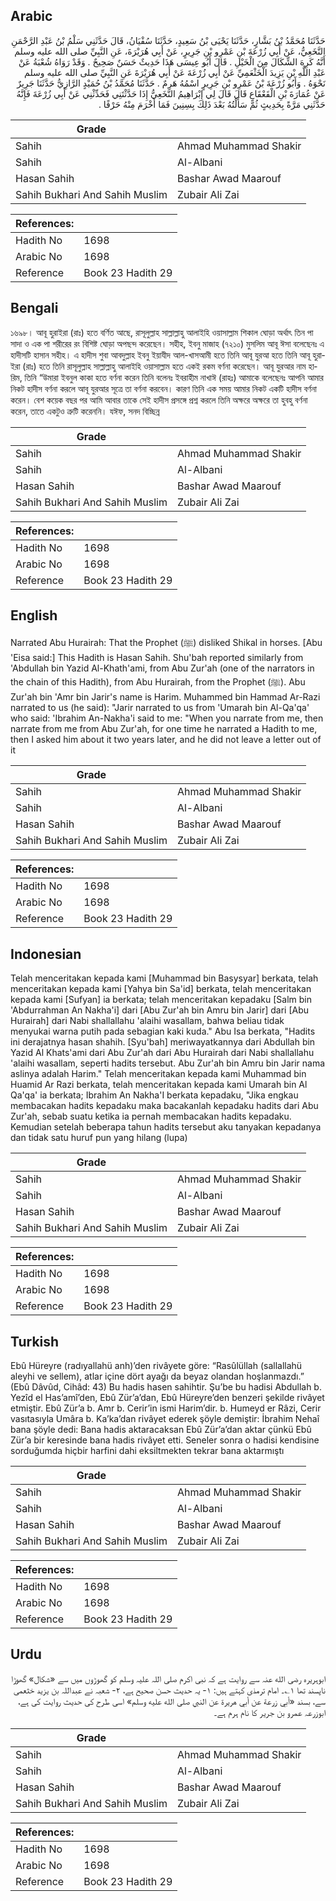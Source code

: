 ## Arabic


<div dir="rtl" lang="ar" style={{fontSize:'larger',backgroundColor:'#f8f9fa',padding:20}}>
حَدَّثَنَا مُحَمَّدُ بْنُ بَشَّارٍ، حَدَّثَنَا يَحْيَى بْنُ سَعِيدٍ، حَدَّثَنَا سُفْيَانُ، قَالَ حَدَّثَنِي سَلْمُ بْنُ عَبْدِ الرَّحْمَنِ النَّخَعِيُّ، عَنْ أَبِي زُرْعَةَ بْنِ عَمْرِو بْنِ جَرِيرٍ، عَنْ أَبِي هُرَيْرَةَ، عَنِ النَّبِيِّ صلى الله عليه وسلم أَنَّهُ كَرِهَ الشِّكَالَ مِنَ الْخَيْلِ ‏.‏ قَالَ أَبُو عِيسَى هَذَا حَدِيثٌ حَسَنٌ صَحِيحٌ ‏.‏ وَقَدْ رَوَاهُ شُعْبَةُ عَنْ عَبْدِ اللَّهِ بْنِ يَزِيدَ الْخَثْعَمِيِّ عَنْ أَبِي زُرْعَةَ عَنْ أَبِي هُرَيْرَةَ عَنِ النَّبِيِّ صلى الله عليه وسلم نَحْوَهُ ‏.‏ وَأَبُو زُرْعَةَ بْنُ عَمْرِو بْنِ جَرِيرٍ اسْمُهُ هَرِمٌ ‏.‏ حَدَّثَنَا مُحَمَّدُ بْنُ حُمَيْدٍ الرَّازِيُّ حَدَّثَنَا جَرِيرٌ عَنْ عُمَارَةَ بْنِ الْقَعْقَاعِ قَالَ قَالَ لِي إِبْرَاهِيمُ النَّخَعِيُّ إِذَا حَدَّثْتَنِي فَحَدِّثْنِي عَنْ أَبِي زُرْعَةَ فَإِنَّهُ حَدَّثَنِي مَرَّةً بِحَدِيثٍ ثُمَّ سَأَلْتُهُ بَعْدَ ذَلِكَ بِسِنِينَ فَمَا أَخْرَمَ مِنْهُ حَرْفًا ‏.‏
</div>
<div style={{backgroundColor:'#f8f9fa',padding:20, marginBottom: 10}}><table> <thead> <tr> <th>Grade</th> <th></th> </tr> </thead> <tbody> <tr><td>Sahih</td><td>Ahmad Muhammad Shakir</td></tr><tr><td>Sahih</td><td>Al-Albani</td></tr><tr><td>Hasan Sahih</td><td>Bashar Awad Maarouf</td></tr><tr><td>Sahih Bukhari And Sahih Muslim</td><td>Zubair Ali Zai</td></tr></tbody></table><table> <thead> <tr> <th>References:</th> <th></th> </tr> </thead> <tbody><tr><td>Hadith No</td><td>1698</td></tr><tr><td>Arabic No</td><td>1698</td></tr><tr><td>Reference</td><td>Book 23 Hadith 29</td></tr></tbody></table></div>

## Bengali


<div dir="ltr" lang="bn" style={{fontSize:'larger',backgroundColor:'#f8f9fa',padding:20}}>
১৬৯৮। আবূ হুরাইরা (রাঃ) হতে বর্ণিত আছে, রাসূলুল্লাহ সাল্লাল্লাহু আলাইহি ওয়াসাল্লাম শিকাল ঘোড়া অর্থাৎ তিন পা সাদা ও এক পা শরীরের রং বিশিষ্ট ঘোড়া অপছন্দ করেছেন। সহীহ, ইবনু মাজাহ (৭২১০) মুসলিম আবূ ঈসা বলেছেনঃ এ হাদীসটি হাসান সহীহ। এ হাদীস শুবা আবদুল্লাহ ইবনু ইয়াযীদ আল-খাসআমী হতে তিনি আবূ যুরআ হতে তিনি আবূ হুরাইরা (রাঃ) হতে তিনি রাসূলুল্লাহ সাল্লাল্লাহু আলাইহি ওয়াসাল্লাম হতে একই রকম বর্ণনা করেছেন। আবূ যুরআর নাম হারিম, তিনি “উমারা ইবনুল কাকা হতে বর্ণনা করেন তিনি বলেনঃ ইবরাহীম নাখাঈ (রাহঃ) আমাকে বলেছেনঃ আপনি আমার নিকট হাদীস বর্ণনা করলে আবূ যুরআর সূত্রে তা বর্ণনা করবেন। কারণ তিনি এক সময় আমার নিকট একটি হাদীস বর্ণনা করেন। বেশ কয়েক বছর পর আমি আবার তাকে সেই হাদীস প্রসঙ্গে প্রশ্ন করলে তিনি অক্ষরে অক্ষরে তা হুবহু বর্ণনা করেন, তাতে একটুও ত্রুটি করেননি। যঈফ, সনদ বিচ্ছিন্ন
</div>
<div style={{backgroundColor:'#f8f9fa',padding:20, marginBottom: 10}}><table> <thead> <tr> <th>Grade</th> <th></th> </tr> </thead> <tbody> <tr><td>Sahih</td><td>Ahmad Muhammad Shakir</td></tr><tr><td>Sahih</td><td>Al-Albani</td></tr><tr><td>Hasan Sahih</td><td>Bashar Awad Maarouf</td></tr><tr><td>Sahih Bukhari And Sahih Muslim</td><td>Zubair Ali Zai</td></tr></tbody></table><table> <thead> <tr> <th>References:</th> <th></th> </tr> </thead> <tbody><tr><td>Hadith No</td><td>1698</td></tr><tr><td>Arabic No</td><td>1698</td></tr><tr><td>Reference</td><td>Book 23 Hadith 29</td></tr></tbody></table></div>

## English


<div dir="ltr" lang="en" style={{fontSize:'larger',backgroundColor:'#f8f9fa',padding:20}}>
Narrated Abu Hurairah: That the Prophet (ﷺ) disliked Shikal in horses. [Abu 'Eisa said:] This Hadith is Hasan Sahih. Shu'bah reported similarly from 'Abdullah bin Yazid Al-Khath'ami, from Abu Zur'ah (one of the narrators in the chain of this Hadith), from Abu Hurairah, from the Prophet (ﷺ). Abu Zur'ah bin 'Amr bin Jarir's name is Harim. Muhammed bin Hammad Ar-Razi narrated to us (he said): "Jarir narrated to us from 'Umarah bin Al-Qa'qa' who said: 'Ibrahim An-Nakha'i said to me: "When you narrate from me, then narrate from me from Abu Zur'ah, for one time he narrated a Hadith to me, then I asked him about it two years later, and he did not leave a letter out of it
</div>
<div style={{backgroundColor:'#f8f9fa',padding:20, marginBottom: 10}}><table> <thead> <tr> <th>Grade</th> <th></th> </tr> </thead> <tbody> <tr><td>Sahih</td><td>Ahmad Muhammad Shakir</td></tr><tr><td>Sahih</td><td>Al-Albani</td></tr><tr><td>Hasan Sahih</td><td>Bashar Awad Maarouf</td></tr><tr><td>Sahih Bukhari And Sahih Muslim</td><td>Zubair Ali Zai</td></tr></tbody></table><table> <thead> <tr> <th>References:</th> <th></th> </tr> </thead> <tbody><tr><td>Hadith No</td><td>1698</td></tr><tr><td>Arabic No</td><td>1698</td></tr><tr><td>Reference</td><td>Book 23 Hadith 29</td></tr></tbody></table></div>

## Indonesian


<div dir="ltr" lang="id" style={{fontSize:'larger',backgroundColor:'#f8f9fa',padding:20}}>
Telah menceritakan kepada kami [Muhammad bin Basysyar] berkata, telah menceritakan kepada kami [Yahya bin Sa'id] berkata, telah menceritakan kepada kami [Sufyan] ia berkata; telah menceritakan kepadaku [Salm bin 'Abdurrahman An Nakha'i] dari [Abu Zur'ah bin Amru bin Jarir] dari [Abu Hurairah] dari Nabi shallallahu 'alaihi wasallam, bahwa beliau tidak menyukai warna putih pada sebagian kaki kuda." Abu Isa berkata, "Hadits ini derajatnya hasan shahih. [Syu'bah] meriwayatkannya dari Abdullah bin Yazid Al Khats'ami dari Abu Zur'ah dari Abu Hurairah dari Nabi shallallahu 'alaihi wasallam, seperti hadits tersebut. Abu Zur'ah bin Amru bin Jarir nama aslinya adalah Harim." Telah menceritakan kepada kami Muhammad bin Huamid Ar Razi berkata, telah menceritakan kepada kami Umarah bin Al Qa'qa' ia berkata; Ibrahim An Nakha'I berkata kepadaku, "Jika engkau membacakan hadits kepadaku maka bacakanlah kepadaku hadits dari Abu Zur'ah, sebab suatu ketika ia pernah membacakan hadits kepadaku. Kemudian setelah beberapa tahun hadits tersebut aku tanyakan kepadanya dan tidak satu huruf pun yang hilang (lupa)
</div>
<div style={{backgroundColor:'#f8f9fa',padding:20, marginBottom: 10}}><table> <thead> <tr> <th>Grade</th> <th></th> </tr> </thead> <tbody> <tr><td>Sahih</td><td>Ahmad Muhammad Shakir</td></tr><tr><td>Sahih</td><td>Al-Albani</td></tr><tr><td>Hasan Sahih</td><td>Bashar Awad Maarouf</td></tr><tr><td>Sahih Bukhari And Sahih Muslim</td><td>Zubair Ali Zai</td></tr></tbody></table><table> <thead> <tr> <th>References:</th> <th></th> </tr> </thead> <tbody><tr><td>Hadith No</td><td>1698</td></tr><tr><td>Arabic No</td><td>1698</td></tr><tr><td>Reference</td><td>Book 23 Hadith 29</td></tr></tbody></table></div>

## Turkish


<div dir="ltr" lang="tr" style={{fontSize:'larger',backgroundColor:'#f8f9fa',padding:20}}>
Ebû Hüreyre (radıyallahü anh)’den rivâyete göre: “Rasûlüllah (sallallahü aleyhi ve sellem), atlar içine dört ayağı da beyaz olandan hoşlanmazdı.” (Ebû Dâvûd, Cihâd: 43) Bu hadis hasen sahihtir. Şu’be bu hadisi Abdullah b. Yezîd el Has’amî’den, Ebû Zür’a’dan, Ebû Hüreyre’den benzeri şekilde rivâyet etmiştir. Ebû Zür’a b. Amr b. Cerir’in ismi Harim’dir. b. Humeyd er Râzi, Cerir vasıtasıyla Umâra b. Ka’ka’dan rivâyet ederek şöyle demiştir: İbrahim Nehaî bana şöyle dedi: Bana hadis aktaracaksan Ebû Zür’a’dan aktar çünkü Ebû Zür’a bir keresinde bana hadis rivâyet etti. Seneler sonra o hadisi kendisine sorduğumda hiçbir harfini dahi eksiltmekten tekrar bana aktarmıştı
</div>
<div style={{backgroundColor:'#f8f9fa',padding:20, marginBottom: 10}}><table> <thead> <tr> <th>Grade</th> <th></th> </tr> </thead> <tbody> <tr><td>Sahih</td><td>Ahmad Muhammad Shakir</td></tr><tr><td>Sahih</td><td>Al-Albani</td></tr><tr><td>Hasan Sahih</td><td>Bashar Awad Maarouf</td></tr><tr><td>Sahih Bukhari And Sahih Muslim</td><td>Zubair Ali Zai</td></tr></tbody></table><table> <thead> <tr> <th>References:</th> <th></th> </tr> </thead> <tbody><tr><td>Hadith No</td><td>1698</td></tr><tr><td>Arabic No</td><td>1698</td></tr><tr><td>Reference</td><td>Book 23 Hadith 29</td></tr></tbody></table></div>

## Urdu


<div dir="rtl" lang="ur" style={{fontSize:'larger',backgroundColor:'#f8f9fa',padding:20}}>
ابوہریرہ رضی الله عنہ سے روایت ہے کہ نبی اکرم صلی اللہ علیہ وسلم کو گھوڑوں میں سے «شکال» گھوڑا ناپسند تھا ۱؎۔ امام ترمذی کہتے ہیں: ۱- یہ حدیث حسن صحیح ہے، ۲- شعبہ نے عبداللہ بن یزید خثعمی سے، بسند «أبي زرعة عن أبي هريرة عن النبي صلى الله عليه وسلم» اسی طرح کی حدیث روایت کی ہے، ابوزرعہ عمرو بن جریر کا نام ہرم ہے۔
</div>
<div style={{backgroundColor:'#f8f9fa',padding:20, marginBottom: 10}}><table> <thead> <tr> <th>Grade</th> <th></th> </tr> </thead> <tbody> <tr><td>Sahih</td><td>Ahmad Muhammad Shakir</td></tr><tr><td>Sahih</td><td>Al-Albani</td></tr><tr><td>Hasan Sahih</td><td>Bashar Awad Maarouf</td></tr><tr><td>Sahih Bukhari And Sahih Muslim</td><td>Zubair Ali Zai</td></tr></tbody></table><table> <thead> <tr> <th>References:</th> <th></th> </tr> </thead> <tbody><tr><td>Hadith No</td><td>1698</td></tr><tr><td>Arabic No</td><td>1698</td></tr><tr><td>Reference</td><td>Book 23 Hadith 29</td></tr></tbody></table></div>